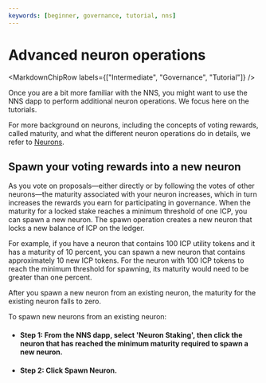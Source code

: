 ```yaml
---
keywords: [beginner, governance, tutorial, nns]
---
```



# Advanced neuron operations

<MarkdownChipRow labels={["Intermediate", "Governance", "Tutorial"]} />

Once you are a bit more familiar with the NNS, you might want to use the NNS dapp to perform additional neuron operations.
We focus here on the tutorials.

For more background on neurons, including the concepts of voting rewards, called maturity, and what the different neuron operations do in details,
we refer to [Neurons](/docs/current/developer-docs/daos/nns/neuron-overview).

## Spawn your voting rewards into a new neuron
As you vote on proposals—either directly or by following the votes of other neurons—the maturity associated with your neuron increases, which in turn increases the rewards you earn for participating in governance.
When the maturity for a locked stake reaches a minimum threshold of one ICP, you can spawn a new neuron. The spawn operation creates a new neuron that locks a new balance of ICP on the ledger.

For example, if you have a neuron that contains 100 ICP utility tokens and it has a maturity of 10 percent, you can spawn a new neuron that contains approximately 10 new ICP tokens. For the neuron with 100 ICP tokens to reach the minimum threshold for spawning, its maturity would need to be greater than one percent.

After you spawn a new neuron from an existing neuron, the maturity for the existing neuron falls to zero.

To spawn new neurons from an existing neuron:

- #### Step 1:  From the NNS dapp, select 'Neuron Staking', then click the neuron that has reached the minimum maturity required to spawn a new neuron.

- #### Step 2:  Click **Spawn Neuron**.
